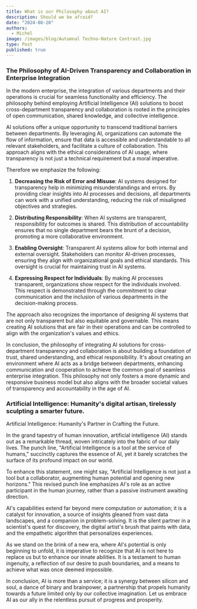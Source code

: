 ```yaml
---
title: What is our Philosophy about AI?
description: Should we be afraid?
date: "2024-08-20"
authors:
  - Michel
image: /images/blog/Autumnal Techno-Nature Contrast.jpg
type: Post
published: true
---
```


### The Philosophy of AI-Driven Transparency and Collaboration in Enterprise Integration

In the modern enterprise, the integration of various departments and their operations is crucial for seamless functionality and efficiency. The philosophy behind employing Artificial Intelligence (AI) solutions to boost cross-department transparency and collaboration is rooted in the principles of open communication, shared knowledge, and collective intelligence.

AI solutions offer a unique opportunity to transcend traditional barriers between departments. By leveraging AI, organizations can automate the flow of information, ensure that data is accessible and understandable to all relevant stakeholders, and facilitate a culture of collaboration. This approach aligns with the ethical considerations of AI usage, where transparency is not just a technical requirement but a moral imperative.

Therefore we emphasize the following:

1. **Decreasing the Risk of Error and Misuse**: AI systems designed for transparency help in minimizing misunderstandings and errors. By providing clear insights into AI processes and decisions, all departments can work with a unified understanding, reducing the risk of misaligned objectives and strategies.

2. **Distributing Responsibility**: When AI systems are transparent, responsibility for outcomes is shared. This distribution of accountability ensures that no single department bears the brunt of a decision, promoting a more collaborative environment.

3. **Enabling Oversight**: Transparent AI systems allow for both internal and external oversight. Stakeholders can monitor AI-driven processes, ensuring they align with organizational goals and ethical standards. This oversight is crucial for maintaining trust in AI systems.

4. **Expressing Respect for Individuals**: By making AI processes transparent, organizations show respect for the individuals involved. This respect is demonstrated through the commitment to clear communication and the inclusion of various departments in the decision-making process.

The approach also recognizes the importance of designing AI systems that are not only transparent but also equitable and governable. This means creating AI solutions that are fair in their operations and can be controlled to align with the organization's values and ethics.

In conclusion, the philosophy of integrating AI solutions for cross-department transparency and collaboration is about building a foundation of trust, shared understanding, and ethical responsibility. It's about creating an environment where AI acts as a bridge between departments, enhancing communication and cooperation to achieve the common goal of seamless enterprise integration. This philosophy not only fosters a more dynamic and responsive business model but also aligns with the broader societal values of transparency and accountability in the age of AI.

### Artificial Intelligence: Humanity's digital artisan, tirelessly sculpting a smarter future.

Artificial Intelligence: Humanity's Partner in Crafting the Future.

In the grand tapestry of human innovation, artificial intelligence (AI) stands out as a remarkable thread, woven intricately into the fabric of our daily lives. The punch line, "Artificial Intelligence is a tool at the service of humans," succinctly captures the essence of AI, yet it barely scratches the surface of its profound impact on our world.

To enhance this statement, one might say, "Artificial Intelligence is not just a tool but a collaborator, augmenting human potential and opening new horizons." This revised punch line emphasizes AI's role as an active participant in the human journey, rather than a passive instrument awaiting direction.

AI's capabilities extend far beyond mere computation or automation; it is a catalyst for innovation, a source of insights gleaned from vast data landscapes, and a companion in problem-solving. It is the silent partner in a scientist's quest for discovery, the digital artist's brush that paints with data, and the empathetic algorithm that personalizes experiences.

As we stand on the brink of a new era, where AI's potential is only beginning to unfold, it is imperative to recognize that AI is not here to replace us but to enhance our innate abilities. It is a testament to human ingenuity, a reflection of our desire to push boundaries, and a means to achieve what was once deemed impossible.

In conclusion, AI is more than a service; it is a synergy between silicon and soul, a dance of binary and brainpower, a partnership that propels humanity towards a future limited only by our collective imagination. Let us embrace AI as our ally in the relentless pursuit of progress and prosperity.
